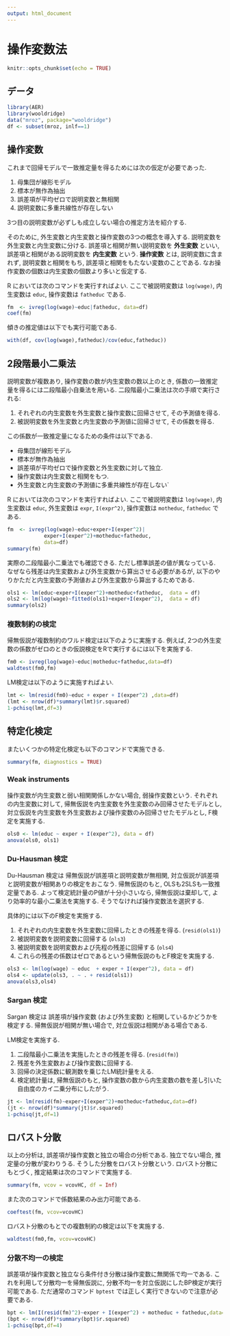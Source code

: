 ```yaml
---
output: html_document
---
```

# 操作変数法

```r
knitr::opts_chunk$set(echo = TRUE)
```

## データ
```r
library(AER)
library(wooldridge)
data("mroz", package="wooldridge")
df <- subset(mroz, inlf==1)
```

## 操作変数
これまで回帰モデルで一致推定量を得るためには次の仮定が必要であった.

1. 母集団が線形モデル
2. 標本が無作為抽出
3. 誤差項が平均ゼロで説明変数と無相関
4. 説明変数に多重共線性が存在しない

3つ目の説明変数が必ずしも成立しない場合の推定方法を紹介する.

そのために, 外生変数と内生変数と操作変数の3つの概念を導入する.
説明変数を外生変数と内生変数に分ける.
誤差項と相関が無い説明変数を **外生変数** といい,
誤差項と相関がある説明変数を **内生変数** という.
**操作変数** とは, 説明変数に含まれず, 説明変数と相関をもち, 誤差項と相関をもたない変数のことである.
なお操作変数の個数は内生変数の個数より多いと仮定する.

R においては次のコマンドを実行すればよい.
ここで被説明変数は `log(wage)`,
内生変数は `educ`,
操作変数は `fatheduc` である.

```r
fm  <- ivreg(log(wage)~educ|fatheduc, data=df)
coef(fm)
```

傾きの推定値は以下でも実行可能である.
```r
with(df, cov(log(wage),fatheduc)/cov(educ,fatheduc))
```

## 2段階最小二乗法
説明変数が複数あり, 操作変数の数が内生変数の数以上のとき, 係数の一致推定量を得るには二段階最小自乗法を用いる.
二段階最小二乗法は次の手順で実行される:

1. それぞれの内生変数を外生変数と操作変数に回帰させて, その予測値を得る.
2. 被説明変数を外生変数と内生変数の予測値に回帰させて, その係数を得る.

この係数が一致推定量になるための条件は以下である.

+ 母集団が線形モデル
+ 標本が無作為抽出
+ 誤差項が平均ゼロで操作変数と外生変数に対して独立.
+ 操作変数は内生変数と相関をもつ.
+ 外生変数と内生変数の予測値に多重共線性が存在しない`

R においては次のコマンドを実行すればよい.
ここで被説明変数は `log(wage)`,
内生変数は `educ`, 外生変数は `expr`, `I(expr^2)`,
操作変数は `motheduc`, `fatheduc` である.

```r
fm  <- ivreg(log(wage)~educ+exper+I(exper^2)|
            exper+I(exper^2)+motheduc+fatheduc,
            data=df)
summary(fm)
```

実際の二段階最小二乗法でも確認できる.
ただし標準誤差の値が異なっている.
なぜなら残差は内生変数および外生変数から算出させる必要があるが,
以下のやりかただと内生変数の予測値および外生変数から算出するためである.

```r
ols1 <- lm(educ~exper+I(exper^2)+motheduc+fatheduc,  data = df)
ols2 <- lm(log(wage)~fitted(ols1)+exper+I(exper^2),  data = df)
summary(ols2)
```

### 複数制約の検定

帰無仮説が複数制約のワルド検定は以下のように実施する.
例えば, 2つの外生変数の係数がゼロのときの仮説検定をRで実行するには以下を実施する.

```r
fm0 <- ivreg(log(wage)~educ|motheduc+fatheduc,data=df)
waldtest(fm0,fm)
```

LM検定は以下のように実施すればよい.
```r
lmt <- lm(resid(fm0)~educ + exper + I(exper^2) ,data=df)
(lmt <- nrow(df)*summary(lmt)$r.squared)
1-pchisq(lmt,df=3)
```

## 特定化検定
またいくつかの特定化検定も以下のコマンドで実施できる.
```r
summary(fm, diagnostics = TRUE)
```

### Weak instruments
操作変数が内生変数と弱い相関関係しかない場合, 弱操作変数という.
それぞれの内生変数に対して, 
帰無仮説を内生変数を外生変数のみ回帰させたモデルとし,
対立仮説を内生変数を外生変数および操作変数のみ回帰させたモデルとし, F検定を実施する.

```r
ols0 <- lm(educ ~ exper + I(exper^2), data = df)
anova(ols0, ols1)
```

### Du-Hausman 検定
Du-Hausman 検定は
帰無仮説が誤差項と説明変数が無相関, 対立仮説が誤差項と説明変数が相関ありの検定をおこなう.
帰無仮説のもと, OLSも2SLSも一致推定量である.
よって検定統計量のP値が十分小さいなら,
帰無仮説は棄却して, より効率的な最小二乗法を実施する.
そうでなければ操作変数法を選択する.

具体的には以下のF検定を実施する.

1. それぞれの内生変数を外生変数に回帰したときの残差を得る. (`resid(ols1)`)
2. 被説明変数を説明変数に回帰する (`ols3`)
3. 被説明変数を説明変数および先程の残差に回帰する (`ols4`)
4. これらの残差の係数はゼロであるという帰無仮説のもとF検定を実施する.
```r
ols3 <- lm(log(wage) ~ educ  + exper + I(exper^2), data = df)
ols4 <- update(ols3, . ~ . + resid(ols1))
anova(ols3,ols4)
```

### Sargan 検定
Sargan 検定は
誤差項が操作変数 (および外生変数) と相関しているかどうかを検定する.
帰無仮説が相関が無い場合で, 対立仮説は相関がある場合である.

LM検定を実施する.

1. 二段階最小二乗法を実施したときの残差を得る. (`resid(fm)`)
2. 残差を外生変数および操作変数に回帰する. 
3. 回帰の決定係数に観測数を乗じたLM統計量をえる.
4. 検定統計量は, 帰無仮説のもと, 操作変数の数から内生変数の数を差し引いた自由度のカイ二乗分布にしたがう.

```r
jt <- lm(resid(fm)~exper+I(exper^2)+motheduc+fatheduc,data=df)
(jt <- nrow(df)*summary(jt)$r.squared)
1-pchisq(jt,df=1)
```

## ロバスト分散
以上の分析は, 誤差項が操作変数と独立の場合の分析である.
独立でない場合, 推定量の分散が変わりうる.
そうした分散をロバスト分散という.
ロバスト分散にもとづく, 推定結果は次のコマンドで実施する.
```r
summary(fm, vcov = vcovHC, df = Inf)
```

また次のコマンドで係数結果のみ出力可能である.
```r
coeftest(fm, vcov=vcovHC)
```

ロバスト分散のもとでの複数制約の検定は以下を実施する.
```r
waldtest(fm0,fm, vcov=vcovHC)
```


### 分散不均一の検定
誤差項が操作変数と独立なら条件付き分散は操作変数に無関係で均一である.
これを利用して分散均一を帰無仮説に, 分散不均一を対立仮説にしたBP検定が実行可能である.
ただ通常のコマンド `bptest` では正しく実行できないので注意が必要である.

```r
bpt <- lm(I(resid(fm)^2)~exper + I(exper^2) + motheduc + fatheduc,data=df)
(bpt <- nrow(df)*summary(bpt)$r.squared)
1-pchisq(bpt,df=4)
```


